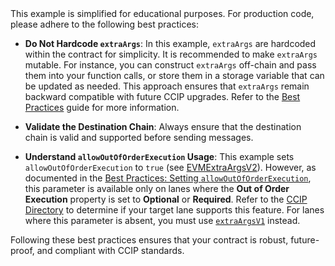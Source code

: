 
<Aside type="caution" title="Sender Contract Best Practices">
This example is simplified for educational purposes. For production code, please adhere to the following best practices:

- **Do Not Hardcode `extraArgs`**: In this example, `extraArgs` are hardcoded within the contract for simplicity. It is recommended to make `extraArgs` mutable. For instance, you can construct `extraArgs` off-chain and pass them into your function calls, or store them in a storage variable that can be updated as needed. This approach ensures that `extraArgs` remain backward compatible with future CCIP upgrades. Refer to the [Best Practices](/ccip/best-practices) guide for more information.

- **Validate the Destination Chain**: Always ensure that the destination chain is valid and supported before sending messages.

- **Understand `allowOutOfOrderExecution` Usage**: This example sets `allowOutOfOrderExecution` to `true` (see [EVMExtraArgsV2](/ccip/api-reference/client#evmextraargsv2)). However, as documented in the [Best Practices: Setting `allowOutOfOrderExecution`](/ccip/best-practices#setting-allowoutoforderexecution), this parameter is available only on lanes where the **Out of Order Execution** property is set to **Optional** or **Required**. Refer to the [CCIP Directory](/ccip/directory) to determine if your target lane supports this feature. For lanes where this parameter is absent, you must use [`extraArgsV1`](/ccip/api-reference/client#evmextraargsv1) instead.

Following these best practices ensures that your contract is robust, future-proof, and compliant with CCIP standards.

</Aside>
